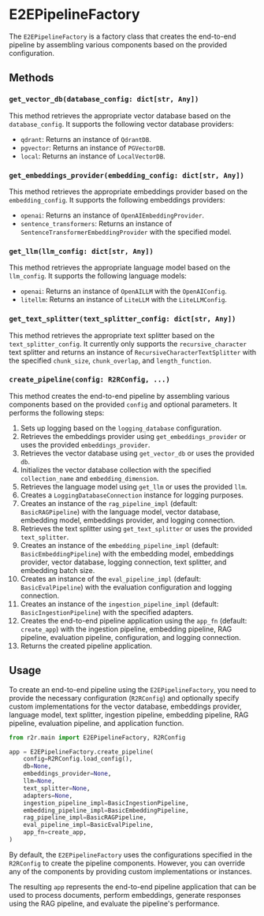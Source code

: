 # E2EPipelineFactory

The `E2EPipelineFactory` is a factory class that creates the end-to-end pipeline by assembling various components based on the provided configuration.

## Methods

### `get_vector_db(database_config: dict[str, Any])`

This method retrieves the appropriate vector database based on the `database_config`. It supports the following vector database providers:
- `qdrant`: Returns an instance of `QdrantDB`.
- `pgvector`: Returns an instance of `PGVectorDB`.
- `local`: Returns an instance of `LocalVectorDB`.

### `get_embeddings_provider(embedding_config: dict[str, Any])`

This method retrieves the appropriate embeddings provider based on the `embedding_config`. It supports the following embeddings providers:
- `openai`: Returns an instance of `OpenAIEmbeddingProvider`.
- `sentence_transformers`: Returns an instance of `SentenceTransformerEmbeddingProvider` with the specified model.

### `get_llm(llm_config: dict[str, Any])`

This method retrieves the appropriate language model based on the `llm_config`. It supports the following language models:
- `openai`: Returns an instance of `OpenAILLM` with the `OpenAIConfig`.
- `litellm`: Returns an instance of `LiteLLM` with the `LiteLLMConfig`.

### `get_text_splitter(text_splitter_config: dict[str, Any])`

This method retrieves the appropriate text splitter based on the `text_splitter_config`. It currently only supports the `recursive_character` text splitter and returns an instance of `RecursiveCharacterTextSplitter` with the specified `chunk_size`, `chunk_overlap`, and `length_function`.

### `create_pipeline(config: R2RConfig, ...)`

This method creates the end-to-end pipeline by assembling various components based on the provided `config` and optional parameters. It performs the following steps:

1. Sets up logging based on the `logging_database` configuration.
2. Retrieves the embeddings provider using `get_embeddings_provider` or uses the provided `embeddings_provider`.
3. Retrieves the vector database using `get_vector_db` or uses the provided `db`.
4. Initializes the vector database collection with the specified `collection_name` and `embedding_dimension`.
5. Retrieves the language model using `get_llm` or uses the provided `llm`.
6. Creates a `LoggingDatabaseConnection` instance for logging purposes.
7. Creates an instance of the `rag_pipeline_impl` (default: `BasicRAGPipeline`) with the language model, vector database, embedding model, embeddings provider, and logging connection.
8. Retrieves the text splitter using `get_text_splitter` or uses the provided `text_splitter`.
9. Creates an instance of the `embedding_pipeline_impl` (default: `BasicEmbeddingPipeline`) with the embedding model, embeddings provider, vector database, logging connection, text splitter, and embedding batch size.
10. Creates an instance of the `eval_pipeline_impl` (default: `BasicEvalPipeline`) with the evaluation configuration and logging connection.
11. Creates an instance of the `ingestion_pipeline_impl` (default: `BasicIngestionPipeline`) with the specified adapters.
12. Creates the end-to-end pipeline application using the `app_fn` (default: `create_app`) with the ingestion pipeline, embedding pipeline, RAG pipeline, evaluation pipeline, configuration, and logging connection.
13. Returns the created pipeline application.

## Usage

To create an end-to-end pipeline using the `E2EPipelineFactory`, you need to provide the necessary configuration (`R2RConfig`) and optionally specify custom implementations for the vector database, embeddings provider, language model, text splitter, ingestion pipeline, embedding pipeline, RAG pipeline, evaluation pipeline, and application function.

```python
from r2r.main import E2EPipelineFactory, R2RConfig

app = E2EPipelineFactory.create_pipeline(
    config=R2RConfig.load_config(),
    db=None,
    embeddings_provider=None,
    llm=None,
    text_splitter=None,
    adapters=None,
    ingestion_pipeline_impl=BasicIngestionPipeline,
    embedding_pipeline_impl=BasicEmbeddingPipeline,
    rag_pipeline_impl=BasicRAGPipeline,
    eval_pipeline_impl=BasicEvalPipeline,
    app_fn=create_app,
)
```

By default, the `E2EPipelineFactory` uses the configurations specified in the `R2RConfig` to create the pipeline components. However, you can override any of the components by providing custom implementations or instances.

The resulting `app` represents the end-to-end pipeline application that can be used to process documents, perform embeddings, generate responses using the RAG pipeline, and evaluate the pipeline's performance.